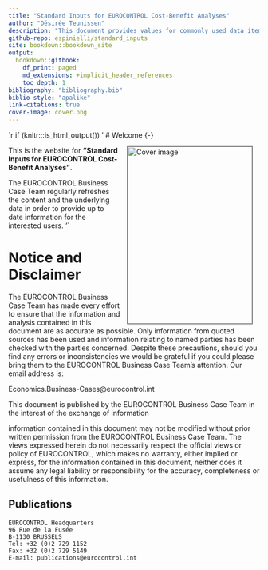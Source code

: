 ```yaml
---
title: "Standard Inputs for EUROCONTROL Cost-Benefit Analyses"
author: "Désirée Teunissen"
description: "This document provides values for commonly used data items in cost-benefit analyses, together with details of the sources and a discussion of the applicability and use of the values. The values have been compiled from publicly available documents. They are often average values and may not be appropriate in all circumstances."
github-repo: espinielli/standard_inputs
site: bookdown::bookdown_site
output:
  bookdown::gitbook:
    df_print: paged
    md_extensions: +implicit_header_references
    toc_depth: 1
bibliography: "bibliography.bib"
biblio-style: "apalike"
link-citations: true
cover-image: cover.png
---
```



`r if (knitr:::is_html_output()) '
# Welcome {-}

<a href="http://www.eurocontrol.int"><img src="cover.png" width="250" height="354" alt="Cover image" align="right" style="margin: 0 1em 0 1em; border: 1px solid #555" /></a>

This is the website for __"Standard Inputs for EUROCONTROL Cost-Benefit Analyses"__.


The EUROCONTROL Business Case Team regularly refreshes the content and the underlying data
in order to provide up to date information for the interested users.
'`

# Notice and Disclaimer {-}

The EUROCONTROL Business Case Team has made every effort to ensure that the information and analysis
contained in this document are as accurate as possible. Only information from quoted sources has been used
and information relating to named parties has been checked with the parties concerned. Despite these
precautions, should you find any errors or inconsistencies we would be grateful if you could please bring them to
the EUROCONTROL Business Case Team’s attention. Our email address is:

Economics.Business-Cases@eurocontrol.int

This document is published by the EUROCONTROL Business Case Team in the interest of the exchange of
information

information contained in this document may not be modified without prior written permission from the
EUROCONTROL Business Case Team.
The views expressed herein do not necessarily respect the official views or policy of EUROCONTROL, which
makes no warranty, either implied or express, for the information contained in this document, neither does it
assume any legal liability or responsibility for the accuracy, completeness or usefulness of this information.




## Publications {-}

    EUROCONTROL Headquarters
    96 Rue de la Fusée
    B-1130 BRUSSELS
    Tel: +32 (0)2 729 1152
    Fax: +32 (0)2 729 5149
    E-mail: publications@eurocontrol.int